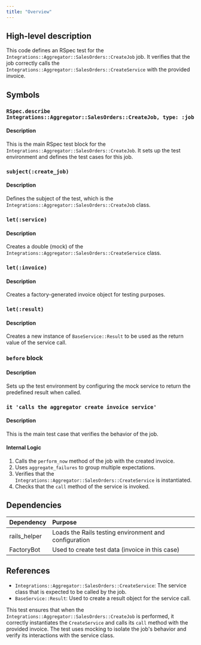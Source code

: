 ```yaml
---
title: "Overview"
---
```


## High-level description
This code defines an RSpec test for the `Integrations::Aggregator::SalesOrders::CreateJob` job. It verifies that the job correctly calls the `Integrations::Aggregator::SalesOrders::CreateService` with the provided invoice.

## Symbols

### `RSpec.describe Integrations::Aggregator::SalesOrders::CreateJob, type: :job`
#### Description
This is the main RSpec test block for the `Integrations::Aggregator::SalesOrders::CreateJob`. It sets up the test environment and defines the test cases for this job.

### `subject(:create_job)`
#### Description
Defines the subject of the test, which is the `Integrations::Aggregator::SalesOrders::CreateJob` class.

### `let(:service)`
#### Description
Creates a double (mock) of the `Integrations::Aggregator::SalesOrders::CreateService` class.

### `let(:invoice)`
#### Description
Creates a factory-generated invoice object for testing purposes.

### `let(:result)`
#### Description
Creates a new instance of `BaseService::Result` to be used as the return value of the service call.

### `before` block
#### Description
Sets up the test environment by configuring the mock service to return the predefined result when called.

### `it 'calls the aggregator create invoice service'`
#### Description
This is the main test case that verifies the behavior of the job.

#### Internal Logic
1. Calls the `perform_now` method of the job with the created invoice.
2. Uses `aggregate_failures` to group multiple expectations.
3. Verifies that the `Integrations::Aggregator::SalesOrders::CreateService` is instantiated.
4. Checks that the `call` method of the service is invoked.

## Dependencies
| Dependency | Purpose |
|:-----------|:--------|
| rails_helper | Loads the Rails testing environment and configuration |
| FactoryBot | Used to create test data (invoice in this case) |

## References
- `Integrations::Aggregator::SalesOrders::CreateService`: The service class that is expected to be called by the job.
- `BaseService::Result`: Used to create a result object for the service call.

This test ensures that when the `Integrations::Aggregator::SalesOrders::CreateJob` is performed, it correctly instantiates the `CreateService` and calls its `call` method with the provided invoice. The test uses mocking to isolate the job's behavior and verify its interactions with the service class.